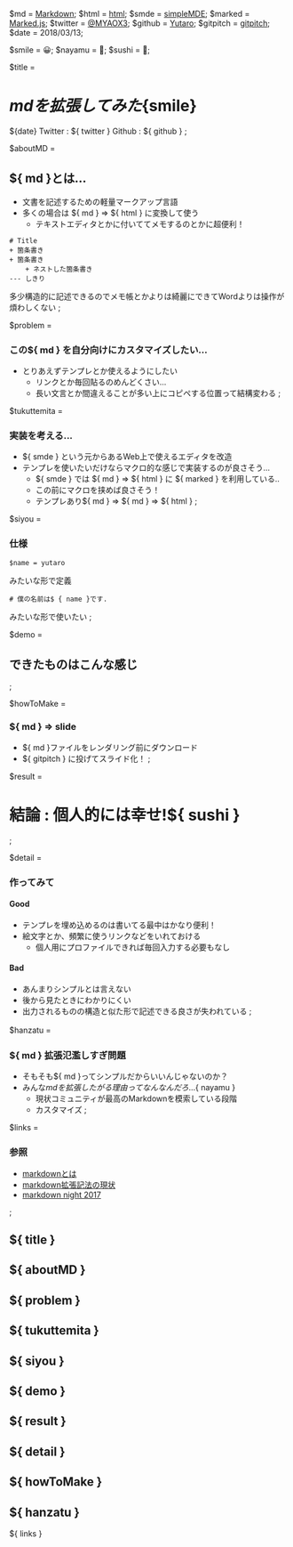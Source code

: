 $md = [Markdown](https://ja.wikipedia.org/wiki/Markdown);
$html = [html](https://ja.wikipedia.org/wiki/HyperText_Markup_Language);
$smde = [simpleMDE](https://simplemde.com/);
$marked = [Marked.js](https://github.com/markedjs/marked);
$twitter = [@MYAOX3](https://twitter.com/MYAOX3/);
$github = [Yutaro](https://github.com/yutaro);
$gitpitch = [gitpitch](https://gitpitch.com/);
$date = 2018/03/13;

$smile = 😀;
$nayamu = 🤔;
$sushi = 🍣;

$title = 
# ${ md } を拡張してみた${smile}
 ${date} Twitter : ${ twitter } Github : ${ github } 
;

$aboutMD = 
## ${ md }とは...
+ 文書を記述するための軽量マークアップ言語  
+ 多くの場合は ${ md } => ${ html } に変換して使う  
	+ テキストエディタとかに付いててメモするのとかに超便利！
	
```
# Title
+ 箇条書き
+ 箇条書き
	+ ネストした箇条書き
--- しきり
```

多少構造的に記述できるのでメモ帳とかよりは綺麗にできてWordよりは操作が煩わしくない
;

$problem =
### この${ md } を自分向けにカスタマイズしたい...
+ とりあえずテンプレとか使えるようにしたい
	+ リンクとか毎回貼るのめんどくさい...
	+ 長い文言とか間違えることが多い上にコピペする位置って結構変わる
;

$tukuttemita = 
### 実装を考える...
+ ${ smde } という元からあるWeb上で使えるエディタを改造  
+ テンプレを使いたいだけならマクロ的な感じで実装するのが良さそう...
	+ ${ smde } では ${ md } => ${ html } に ${ marked } を利用している..
	+ この前にマクロを挟めば良さそう！
	+ テンプレあり${ md } => ${ md } => ${ html }
;

$siyou =
### 仕様
```
$name = yutaro
```
みたいな形で定義
```
# 僕の名前は$ { name }です.
```
みたいな形で使いたい
;

$demo =
## できたものはこんな感じ
;

$howToMake =
### ${ md } => slide
+ ${ md }ファイルをレンダリング前にダウンロード
+ ${ gitpitch } に投げてスライド化！
;

$result = 
# 結論 : 個人的には幸せ!${ sushi }
;

$detail = 
### 作ってみて
#### Good
+ テンプレを埋め込めるのは書いてる最中はかなり便利！
+ 絵文字とか、頻繁に使うリンクなどをいれておける
	+ 個人用にプロファイルできれば毎回入力する必要もなし

#### Bad
+ あんまりシンプルとは言えない
+ 後から見たときにわかりにくい
+ 出力されるものの構造と似た形で記述できる良さが失われている
;

$hanzatu =　
### ${ md } 拡張氾濫しすぎ問題
+ そもそも${ md }ってシンプルだからいいんじゃないのか？
+ みんな${ md }を拡張したがる理由ってなんなんだろ...${ nayamu }
	+ 現状コミュニティが最高のMarkdownを模索している段階
	+ カスタマイズ
;

$links = 
### 参照
+ [markdownとは](http://www.markdown.jp/what-is-markdown/)
+ [markdown拡張記法の現状](https://gfx.hatenablog.com/entry/2017/06/11/130217)
+ [markdown night 2017](https://connpass.com/event/63383/)


;


${ title }
---
${ aboutMD }
---
${ problem }
---
${ tukuttemita }
---
${ siyou }
---
${ demo } 
---
${ result }
---
${ detail }
---
${ howToMake }
---
${ hanzatu }
---
${ links }
